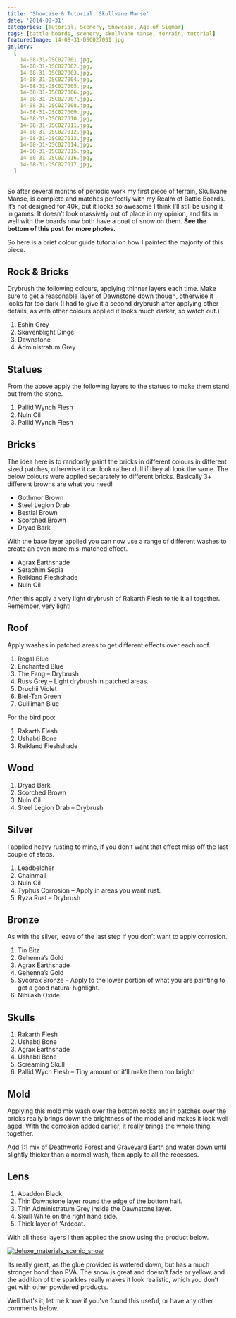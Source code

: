 ```yaml
---
title: 'Showcase & Tutorial: Skullvane Manse'
date: '2014-08-31'
categories: [Tutorial, Scenery, Showcase, Age of Sigmar]
tags: [battle boards, scenery, skullvane manse, terrain, tutorial]
featuredImage: 14-08-31-DSC027001.jpg
gallery:
  [
    14-08-31-DSC027001.jpg,
    14-08-31-DSC027002.jpg,
    14-08-31-DSC027003.jpg,
    14-08-31-DSC027004.jpg,
    14-08-31-DSC027005.jpg,
    14-08-31-DSC027006.jpg,
    14-08-31-DSC027007.jpg,
    14-08-31-DSC027008.jpg,
    14-08-31-DSC027009.jpg,
    14-08-31-DSC027010.jpg,
    14-08-31-DSC027011.jpg,
    14-08-31-DSC027012.jpg,
    14-08-31-DSC027013.jpg,
    14-08-31-DSC027014.jpg,
    14-08-31-DSC027015.jpg,
    14-08-31-DSC027016.jpg,
    14-08-31-DSC027017.jpg,
  ]
---
```


So after several months of periodic work my first piece of terrain, Skullvane Manse, is complete and matches perfectly with my Realm of Battle Boards. It’s not designed for 40k, but it looks so awesome I think I’ll still be using it in games. It doesn’t look massively out of place in my opinion, and fits in well with the boards now both have a coat of snow on them. **See the bottom of this post for more photos.**

So here is a brief colour guide tutorial on how I painted the majority of this piece.

## Rock & Bricks

Drybrush the following colours, applying thinner layers each time. Make sure to get a reasonable layer of Dawnstone down though, otherwise it looks far too dark (I had to give it a second drybrush after applying other details, as with other colours applied it looks much darker, so watch out.)

1.  Eshin Grey
2.  Skavenblight Dinge
3.  Dawnstone
4.  Administratum Grey

## Statues

From the above apply the following layers to the statues to make them stand out from the stone.

1.  Pallid Wynch Flesh
2.  Nuln Oil
3.  Pallid Wynch Flesh

## Bricks

The idea here is to randomly paint the bricks in different colours in different sized patches, otherwise it can look rather dull if they all look the same. The below colours were applied separately to different bricks. Basically 3+ different browns are what you need!

- Gothmor Brown
- Steel Legion Drab
- Bestial Brown
- Scorched Brown
- Dryad Bark

With the base layer applied you can now use a range of different washes to create an even more mis-matched effect.

- Agrax Earthshade
- Seraphim Sepia
- Reikland Fleshshade
- Nuln Oil

After this apply a very light drybrush of Rakarth Flesh to tie it all together. Remember, very light!

## Roof

Apply washes in patched areas to get different effects over each roof.

1.  Regal Blue
2.  Enchanted Blue
3.  The Fang – Drybrush
4.  Russ Grey – Light drybrush in patched areas.
5.  Druchii Violet
6.  Biel-Tan Green
7.  Guilliman Blue

For the bird poo:

1.  Rakarth Flesh
2.  Ushabti Bone
3.  Reikland Fleshshade

## Wood

1.  Dryad Bark
2.  Scorched Brown
3.  Nuln Oil
4.  Steel Legion Drab – Drybrush

## Silver

I applied heavy rusting to mine, if you don’t want that effect miss off the last couple of steps.

1.  Leadbelcher
2.  Chainmail
3.  Nuln Oil
4.  Typhus Corrosion – Apply in areas you want rust.
5.  Ryza Rust – Drybrush

## Bronze

As with the silver, leave of the last step if you don’t want to apply corrosion.

1.  Tin Bitz
2.  Gehenna’s Gold
3.  Agrax Earthshade
4.  Gehenna’s Gold
5.  Sycorax Bronze – Apply to the lower portion of what you are painting to get a good natural highlight.
6.  Nihilakh Oxide

## Skulls

1.  Rakarth Flesh
2.  Ushabti Bone
3.  Agrax Earthshade
4.  Ushabti Bone
5.  Screaming Skull
6.  Pallid Wych Flesh – Tiny amount or it’ll make them too bright!

## Mold

Applying this mold mix wash over the bottom rocks and in patches over the bricks really brings down the brightness of the model and makes it look well aged. With the corrosion added earlier, it really brings the whole thing together.

Add 1:1 mix of Deathworld Forest and Graveyard Earth and water down until slightly thicker than a normal wash, then apply to all the recesses.

## Lens

1.  Abaddon Black
2.  Thin Dawnstone layer round the edge of the bottom half.
3.  Thin Administratum Grey inside the Dawnstone layer.
4.  Skull White on the right hand side.
5.  Thick layer of ‘Ardcoat.

With all these layers I then applied the snow using the product below.

[![deluxe_materials_scenic_snow](deluxe_materials_scenic_snow.jpg)](http://www.amazon.co.uk/DLXBD029-Deluxe-Materials-Scenic-Snow/dp/B00AMB7398/)

Its really great, as the glue provided is watered down, but has a much stronger bond than PVA. The snow is great and doesn’t fade or yellow, and the addition of the sparkles really makes it look realistic, which you don’t get with other powdered products.

Well that's it, let me know if you've found this useful, or have any other comments below.
